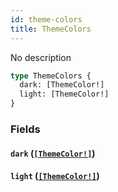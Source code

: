 ```yaml
---
id: theme-colors
title: ThemeColors
---
```


No description

```graphql
type ThemeColors {
  dark: [ThemeColor!]
  light: [ThemeColor!]
}
```

### Fields

#### `dark` ([`[ThemeColor!]`](/docs/graphql/objects/theme-color))

#### `light` ([`[ThemeColor!]`](/docs/graphql/objects/theme-color))
